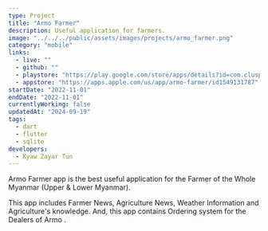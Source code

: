 ```yaml
---
type: Project
title: "Armo Farmer"
description: Useful application for farmers.
image: "../../../public/assets/images/projects/armo_farmer.png"
category: "mobile"
links:
  - live: ""
  - github: ""
  - playstore: "https://play.google.com/store/apps/details?id=com.cluspedia.armo"
  - appstore: "https://apps.apple.com/us/app/armo-farmer/id1549131787"
startDate: "2022-11-01"
endDate: "2022-11-01"
currentlyWorking: false
updatedAt: "2024-09-19"
tags:
  - dart
  - flutter
  - sqlite
developers:
  - Kyaw Zayar Tun
---
```


Armo Farmer app is the best useful application for the Farmer of the Whole Myanmar (Upper & Lower Myanmar).

This app includes Farmer News, Agriculture News, Weather Information and Agriculture's knowledge.
And, this app contains Ordering system for the Dealers of Armo .
